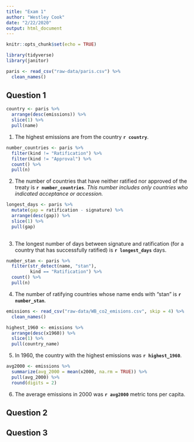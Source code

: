 ```yaml
---
title: "Exam 1"
author: "Westley Cook"
date: "2/22/2020"
output: html_document
---
```


```r
knitr::opts_chunk$set(echo = TRUE)

library(tidyverse)
library(janitor)

```

```r

paris <- read_csv("raw-data/paris.csv") %>% 
  clean_names()

```

## Question 1

```r

country <- paris %>% 
  arrange(desc(emissions)) %>% 
  slice(1) %>% 
  pull(name)

```

1. The highest emissions are from the country **`r country`**.

```r

number_countries <- paris %>% 
  filter(kind != "Ratification") %>% 
  filter(kind != "Approval") %>% 
  count() %>% 
  pull(n)

```

2. The number of countries that have neither ratified nor approved of the treaty
is **`r number_countries`**.
*This number includes only countries who indicated acceptance or accession.*

```r

longest_days <- paris %>% 
  mutate(gap = ratification - signature) %>% 
  arrange(desc(gap)) %>% 
  slice(1) %>% 
  pull(gap)
  
```

3. The longest number of days between signature and ratification (for a country
that has successfully ratified) is **`r longest_days`** days.

```r

number_stan <- paris %>% 
  filter(str_detect(name, "stan"),
         kind == "Ratification") %>% 
  count() %>% 
  pull(n)

```

4. The number of ratifying countries whose name ends with “stan” is 
**`r number_stan`**.

```r

emissions <- read_csv("raw-data/WB_co2_emisions.csv", skip = 4) %>% 
  clean_names()

```

```r

highest_1960 <- emissions %>% 
  arrange(desc(x1960)) %>% 
  slice(1) %>% 
  pull(country_name)

```

5. In 1960, the country with the highest emissions was **`r highest_1960`**.

```r

avg2000 <- emissions %>% 
  summarize(avg_2000 = mean(x2000, na.rm = TRUE)) %>% 
  pull(avg_2000) %>% 
  round(digits = 2)

```


6. The average emissions in 2000 was **`r avg2000`** metric tons per capita.

## Question 2

## Question 3